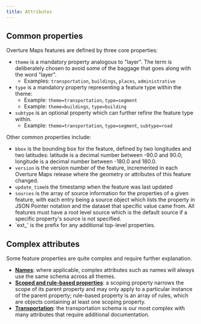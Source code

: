 ```yaml
---
title: Attributes
---
```



## Common properties

Overture Maps features are defined by three core properties:

- `theme` is a mandatory property analogous to "layer". The term is deliberately chosen to avoid some of the baggage that goes along with the word "layer".
    - Examples: `transportation`, `buildings`, `places`, `administrative`
- `type` is a mandatory property representing a feature type within the theme:
    - Example: `theme=transportation`, `type=segment`
    - Example: `theme=buildings`, `type=building`
- `subtype` is an optional property which can further refine the feature type within.
    - Example: `theme=transportation`, `type=segment`, `subtype=road`

Other common properties include:

- `bbox` is the bounding box for the feature, defined by two longitudes and two latitudes: latitude is a decimal number between -90.0 and 90.0; longitude is a decimal number between -180.0 and 180.0.
- `version` is the version number of the feature, incremented in each Overture Maps release where the geometry or attributes of this feature changed.
- `update_time`is the timestamp when the feature was last updated
- `sources` is the array of source information for the properties of a given feature, with each entry being a source object which lists the property in JSON Pointer notation and the dataset that specific value came from. All features must have a root level source which is the default source if a specific property's source is not specified.
- `ext_' is the prefix for any additional top-level properties. 

## Complex attributes

Some feature properties are quite complex and require further explanation.

- **[Names](/schema/attributes/names)**: where applicable, complex attributes such as names will always use the same schema across all themes.
- **[Scoped and rule-based properties](/schema/attributes/scoping-rules)**: a scoping property narrows the scope of its parent property and may only apply to a particular instance of the parent property; rule-based property is an array of rules, which are objects containing at least one scoping property.
- **[Transportation](/schema/attributes/transportation)**: the transportation schema is our most complex with many attributes that require additional documentation. 
